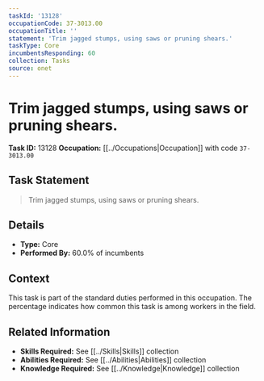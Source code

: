 ```yaml
---
taskId: '13128'
occupationCode: 37-3013.00
occupationTitle: ''
statement: 'Trim jagged stumps, using saws or pruning shears.'
taskType: Core
incumbentsResponding: 60
collection: Tasks
source: onet
---
```

# Trim jagged stumps, using saws or pruning shears.

**Task ID:** 13128
**Occupation:** [[../Occupations|Occupation]] with code `37-3013.00`

## Task Statement

> Trim jagged stumps, using saws or pruning shears.

## Details

- **Type:** Core
- **Performed By:** 60.0% of incumbents

## Context

This task is part of the standard duties performed in this occupation. The percentage indicates how common this task is among workers in the field.

## Related Information

- **Skills Required:** See [[../Skills|Skills]] collection
- **Abilities Required:** See [[../Abilities|Abilities]] collection
- **Knowledge Required:** See [[../Knowledge|Knowledge]] collection
